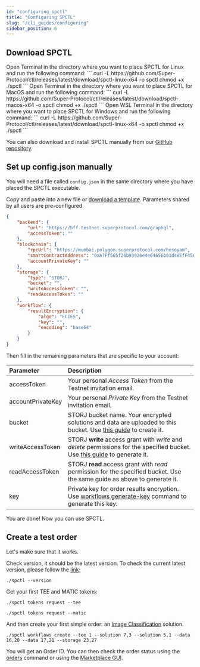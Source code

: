 ```yaml
---
id: "configuring_spctl"
title: "Configuring SPCTL"
slug: "/cli_guides/configuring"
sidebar_position: 6
---
```



## Download SPCTL

<Tabs>
  <TabItem value="linux" label="Linux" default>
    Open Terminal in the directory where you want to place SPCTL for Linux and run the following command:
    ```
    curl -L https://github.com/Super-Protocol/ctl/releases/latest/download/spctl-linux-x64 -o spctl
    chmod +x ./spctl
    ```
  </TabItem>
  <TabItem value="macos" label="MacOS">
    Open Terminal in the directory where you want to place SPCTL for MacOS and run the following command:
    ```
    curl -L https://github.com/Super-Protocol/ctl/releases/latest/download/spctl-macos-x64 -o spctl
    chmod +x ./spctl
    ```
  </TabItem>
  <TabItem value="windows" label="Windows">
    Open WSL Terminal in the directory where you want to place SPCTL for Windows and run the following command:
    ```
    curl -L https://github.com/Super-Protocol/ctl/releases/latest/download/spctl-linux-x64 -o spctl
    chmod +x ./spctl
    ```
  </TabItem>
</Tabs>

You can also download and install SPCTL manually from our [GitHub repository](https://github.com/Super-Protocol/ctl).

## Set up config.json manually

You will need a file called `config.json` in the same directory where you have placed the SPCTL executable.

Copy and paste into a new file or [download a template](./assets/config.json). Parameters shared by all users are pre-configured.

```json title="config.json"
{
    "backend": {
        "url": "https://bff.testnet.superprotocol.com/graphql",
        "accessToken": ""
    },
    "blockchain": {
        "rpcUrl": "https://mumbai.polygon.superprotocol.com/hesoyam",
        "smartContractAddress": "0xA7Ff565f26b93926e4e6465Eb81d48EfF456848b",
        "accountPrivateKey": ""
    },
    "storage": {
        "type": "STORJ",
        "bucket": "",
        "writeAccessToken": "",
        "readAccessToken": ""
    },
    "workflow": {
        "resultEncryption": {
            "algo": "ECIES",
            "key": "",
            "encoding": "base64"
        }
    }
}
```

Then fill in the remaining parameters that are specific to your account:

|**Parameter**|**Description**|
|:-----------------|:-------------------|
|accessToken| Your personal *Access Token* from the Testnet invitation email.||
|accountPrivateKey| Your personal *Private Key* from the Testnet invitation email.|
|bucket| STORJ bucket name. Your encrypted solutions and data are uploaded to this bucket. Use [this guide](https://docs.storj.io/dcs/getting-started/quickstart-objectbrowser/) to create it.|
|writeAccessToken| STORJ **write** access grant with *write* and *delete* permissions for the specified bucket. Use [this guide](https://docs.storj.io/dcs/getting-started/quickstart-uplink-cli/uploading-your-first-object/create-first-access-grant/) to generate it.|
|readAccessToken| STORJ **read** access grant with *read* permission for the specified bucket. Use the same guide as above to generate it.|
|key| Private key for order results encryption. Use [workflows generate-key](/developers/cli_commands/workflows/generate-key) command to generate this key.|

You are done! Now you can use SPCTL.

## Create a test order

Let's make sure that it works.

Check version, it should be the latest version. To check the current latest version, please follow the [link](https://github.com/Super-Protocol/ctl/releases):
```
./spctl --version
```

Get your first TEE and MATIC tokens:

```
./spctl tokens request --tee
```
```
./spctl tokens request --matic
```

And then create your first simple order: an [Image Classification](/developers/offers/python-image) solution.
```
./spctl workflows create --tee 1 --solution 7,3 --solution 5,1 --data 16,20 --data 17,21 --storage 23,27
```

You will get an Order ID. You can then check the order status using the [orders](/developers/cli_commands/orders) command or using the [Marketplace GUI](/developers/marketplace). 
